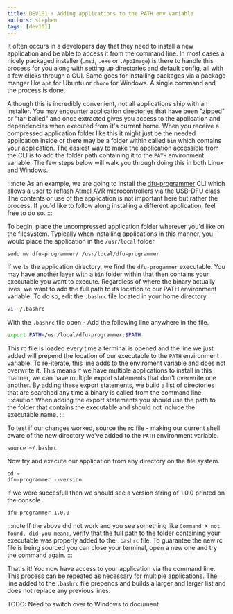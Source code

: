 ```yaml
---
title: DEV101 ⚡ Adding applications to the PATH env variable
authors: stephen
tags: [dev101]
---
```

It often occurs in a developers day that they need to install a new application and be able to access it from the command line. In most cases a nicely packaged
installer (```.msi```, ```.exe``` or ```.AppImage```) is there to handle this process for you along with setting up directories and default config, all with a few clicks through a GUI.
Same goes for installing packages via a package manger like ```apt``` for Ubuntu or ```choco``` for Windows. A single command and the process is done.

Although this is incredibly convenient, not all applications ship with an installer. You may encounter application directories that have been "zipped" or "tar-balled" and once
extracted gives you access to the application and dependencies when executed from it's current home. When you receive a compressed application folder like this it might just be
the needed application inside or there may be a folder within called ```bin``` which contains your application. The easiest way to make the application accessible from the CLI is to add
the folder path containing it to the ```PATH``` environment variable. The few steps below will walk you through doing this in both Linux and Windows.

:::note
As an example, we are going to install the [dfu-programmer](https://github.com/dfu-programmer/dfu-programmer/releases/tag/v1.0.0) CLI which allows a user to reflash
Atmel AVR microcontrollers via the USB-DFU class. The contents or use of the application is not important here but rather the process. If you'd like to follow along installing
a different application, feel free to do so.
:::


<Tabs groupId="operating-systems">
  <TabItem value="ubuntu" label="Ubuntu" default>

To begin, place the uncompressed application folder wherever you'd like on the filesystem. Typically when installing applications in this manner,
you would place the application in the ```/usr/local``` folder.
```console
sudo mv dfu-programmer/ /usr/local/dfu-programmer
```

If we ```ls``` the application directory, we find the ```dfu-progammer``` executable. You may have another layer with a ```bin``` folder within that then contains your executable you want to
execute. Regardless of where the binary actually lives, we want to add the full path to its location to our PATH environment variable. To do so, edit the ```.bashrc``` file located in your home directory.
```bash
vi ~/.bashrc
````

With the ```.bashrc``` file open - Add the following line anywhere in the file.
```bash
export PATH=/usr/local/dfu-programmer:$PATH
```
This rc file is loaded every time a terminal is opened and the line we just added will prepend the location of our executable to the ```PATH``` environment variable. To re-iterate, this line adds to
the enviroment variable and does not overwrite it. This means if we have multiple applications to install in this manner, we can have multiple export statements that don't overwrite one another. By adding
these export statements, we build a list of directories that are searched any time a binary is called from the command line.
:::caution
When adding the export statements you should use the path to the folder that contains the executable and should not include the executable name.
:::

To test if our changes worked, source the rc file - making our current shell aware of the new directory we've added to the ```PATH``` environment variable.
```console
source ~/.bashrc
````

Now try and execute our application from any directory on the file system.
```console
cd ~
dfu-programmer --version
```

If we were succesfull then we should see a version string of 1.0.0 printed on the console.
```console
dfu-programmer 1.0.0
````
:::note
If the above did not work and you see something like ```Command X not found, did you mean:```, verify that the full path to the folder containing your executable was properly added to the
```.bashrc``` file. To guarantee the new rc file is being sourced you can close your terminal, open a new one and try the command again.
:::

That's it! You now have access to your application via the command line. This process can be repeated as necessary for multiple applications. The line added to the ```.bashrc```
file prepends and builds a larger and larger list and does not replace any previous lines.

  </TabItem>
  <TabItem value="windows" label="Windows">

  TODO: Need to switch over to Windows to document

  </TabItem>
</Tabs>